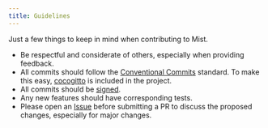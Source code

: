 ```yaml
---
title: Guidelines
---
```


Just a few things to keep in mind when contributing to Mist.

- Be respectful and considerate of others, especially when providing feedback.
- All commits should follow the [Conventional Commits](https://www.conventionalcommits.org/en/v1.0.0/) standard. To make this easy,
  [cocogitto](https://docs.cocogitto.io) is included in the project.
- All commits should be [signed](https://docs.github.com/en/github/authenticating-to-github/signing-commits).
- Any new features should have corresponding tests.
- Please open an [Issue](https://github.com/mist-id/mist/issues) before submitting a PR to discuss the proposed changes, especially for major changes.
